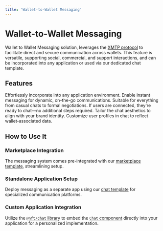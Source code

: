 ```yaml
---
title: 'Wallet-to-Wallet Messaging'
---
```



# Wallet-to-Wallet Messaging

Wallet to Wallet Messaging solution, leverages the [XMTP protocol](https://xmtp.org/) to facilitate direct and secure communication across wallets. This feature is versatile, supporting social, commercial, and support interactions, and can be incorporated into any application or used via our dedicated chat template.

## Features

<Cards num={3}>
  <Card title="Universal Integration">
    Effortlessly incorporate into any application environment.
  </Card>
  <Card title="Real-Time Chat">
    Enable instant messaging for dynamic, on-the-go communications.
  </Card>
  <Card title="Versatile Interactions">
    Suitable for everything from casual chats to formal negotiations.
  </Card>
  <Card title="Seamless Wallet Connection">
    If users are connected, they're ready to chat—no additional steps required.
  </Card>
  <Card title="Brand Customization">
    Tailor the chat aesthetics to align with your brand identity.
  </Card>
  <Card title="Personalized User Profiles">
    Customize user profiles in chat to reflect wallet-associated data.
  </Card>
</Cards>

## How to Use It

<Steps>

### Marketplace Integration

The messaging system comes pre-integrated with our [marketplace template](/template/marketplace), streamlining setup.

### Standalone Application Setup

Deploy messaging as a separate app using our [chat template](/template/chat) for specialized communication platforms.

### Custom Application Integration

Utilize the [`@nft/chat` library](/tools/chat) to embed the [`Chat` component](/tools/chat) directly into your application for a personalized implementation.

</Steps>

